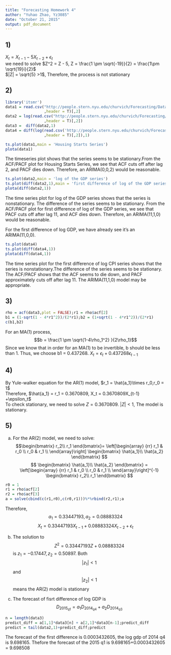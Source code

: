 ```yaml
---
title: "Forecasting Homework 4"
author: "Yuhao Zhao, Yz3085"
date: "October 21, 2015"
output: pdf_document
---
```

1)
---
$X_t = X_{t-1} - 5X_{t-2}+\epsilon_t$\
we need to solve $Z^2 = Z - 5, Z = \frac{1 \pm \sqrt{-19}}{2} = \frac{1\pm \sqrt{19}i}{2}$\
$|Z| = \sqrt{5} >1$, Therefore, the process is not stationary 

2)
---
```r
library('itsmr')
data1 = read.csv("http://people.stern.nyu.edu/churvich/Forecasting/Data/HousingStarts.CSV"
                 ,header = T)[,2]
data2 = log(read.csv("http://people.stern.nyu.edu/churvich/Forecasting/Data/GDP.CSV"
                 ,header = T)[,2])
data3 =  diff(data2,1)
data4 = diff(log(read.csv('http://people.stern.nyu.edu/churvich/Forecasting/Data/CPI.CSV'
                 ,header = T)[,2]),1)
```

```r
ts.plot(data1,main = 'Housing Starts Series')
plota(data1)
```

The timeseries plot shows that the series seems to be stationary.From the ACF/PACF plot for Housing Starts Series, we see that ACF cuts off after lag 2, and PACF dies down. Therefore, an ARIMA(0,0,2) would be reasonable.

```r
ts.plot(data2,main = 'log of the GDP series')
ts.plot(diff(data2,1),main = 'first difference of log of the GDP series')
plota(diff(data2,1))
```

The time series plot for log of the GDP series shows that the series is nonstationary. The difference of the series seems to be stationary. From the ACF/PACF plot for first difference of log of the GDP series, we see that PACF cuts off after lag 11, and ACF dies down. Therefore, an ARIMA(11,1,0) would be reasonable.

For the first difference of log GDP, we have already see it's an ARIMA(11,0,0). 

```r
ts.plot(data4)
ts.plot(diff(data4,1))
plota(diff(data4,1))
```

The time series plot for the first difference of log CPI series shows that the series is nonstationary.The difference of the series seems to be stationary. The ACF/PACF shows that the ACF seems to die down, and PACF approximately cuts off after lag 11. The ARIMA(11,1,0) model may be appropriate.

3)
---
```r
rho = acf(data3,plot = FALSE);r1 = rho$acf[2]
b1 = (1-sqrt(1 - 4*r1^2))/(2*r1);b2 = (1+sqrt(1 - 4*r1^2))/(2*r1)
c(b1,b2)
```

For an MA(1) process, $$b = \frac{1 \pm \sqrt{1-4\rho_1^2} }{2\rho_1}$$Since we know that in order for an MA(1) to be invertible, b should be less than 1. Thus, we choose b1 = 0.437268.
$X_t = \epsilon_t + 0.437268\epsilon_{t-1}$

4)
---
By Yule-walker equation for the AR(1) model, $r_1 = \hat{a_1}\times r_0,r_0 = 1$\
Therefore, $\hat{a_1} = r_1 = 0.3670809, X_t = 0.3670809X_{t-1} +\epsilon_t$\
To check stationary, we need to solve $Z = 0.3670809$. $|Z| < 1$, The model is stationary.

5)
---
a)
For the AR(2) model, we need to solve:
$$\begin{bmatrix} r_2\\ r_1 \end{bmatrix}= \left[\begin{array}
{rr}
r_1 & r_0  \\
r_0 & r_1  \\
\end{array}\right] \begin{bmatrix} \hat{a_1}\\ \hat{a_2} \end{bmatrix}
$$
$$ \begin{bmatrix} \hat{a_1}\\ \hat{a_2} \end{bmatrix} = \left[\begin{array}
{rr}
r_1 & r_0  \\
r_0 & r_1  \\
\end{array}\right]^{-1} \begin{bmatrix} r_2\\ r_1 \end{bmatrix}
$$

```r
r0 = 1
r1 = rho$acf[2]
r2 = rho$acf[3]
a = solve(cbind(c(r1,r0),c(r0,r1)))%*%rbind(r2,r1);a
```
Therefore, $$a_1 = 0.33447193, a_2 = 0.08883324$$
$$X_t = 0.33447193X_{t-1} +0.08883324X_{t-2}+ \epsilon_t$$

b)  
The solution to $$Z^2 = 0.33447193Z +0.08883324$$ is $z_1 = -0.17447, z_2 = 0.50897$. Both $$|z_1|<1$$ and $$ |z_2|<1$$ means the AR(2) model is stationary\

c)
The forecast of fisrt difference of log GDP is $$D_{2015_{q1}} = a_1D_{2014_{q4}}+a_2D_{2014_{q3}}$$
```r
n = length(data3)
predict_diff = a[1,1]*data3[n] + a[2,1]*data3[n-1];predict_diff
predict = tail(data2,1)+predict_diff;predict
```

The forecast of the first difference is 0.0003432605, the log gdp of 2014 q4 is 9.698165. Thefore the forecast of the 2015 q1 is 9.698165+0.0003432605 = 9.698508











